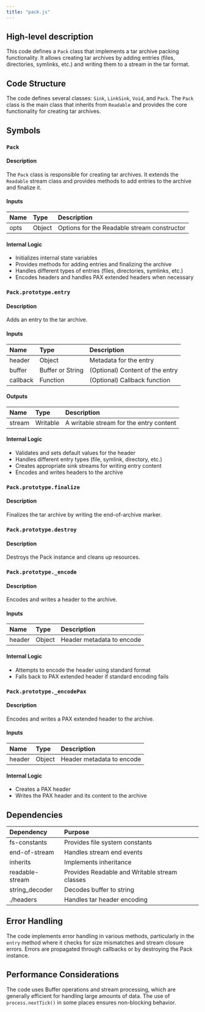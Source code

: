 ```yaml
---
title: "pack.js"
---
```


## High-level description
This code defines a `Pack` class that implements a tar archive packing functionality. It allows creating tar archives by adding entries (files, directories, symlinks, etc.) and writing them to a stream in the tar format.

## Code Structure
The code defines several classes: `Sink`, `LinkSink`, `Void`, and `Pack`. The `Pack` class is the main class that inherits from `Readable` and provides the core functionality for creating tar archives.

## Symbols

### `Pack`
#### Description
The `Pack` class is responsible for creating tar archives. It extends the `Readable` stream class and provides methods to add entries to the archive and finalize it.

#### Inputs
| Name | Type | Description |
|:-----|:-----|:------------|
| opts | Object | Options for the Readable stream constructor |

#### Internal Logic
- Initializes internal state variables
- Provides methods for adding entries and finalizing the archive
- Handles different types of entries (files, directories, symlinks, etc.)
- Encodes headers and handles PAX extended headers when necessary

### `Pack.prototype.entry`
#### Description
Adds an entry to the tar archive.

#### Inputs
| Name | Type | Description |
|:-----|:-----|:------------|
| header | Object | Metadata for the entry |
| buffer | Buffer or String | (Optional) Content of the entry |
| callback | Function | (Optional) Callback function |

#### Outputs
| Name | Type | Description |
|:-----|:-----|:------------|
| stream | Writable | A writable stream for the entry content |

#### Internal Logic
- Validates and sets default values for the header
- Handles different entry types (file, symlink, directory, etc.)
- Creates appropriate sink streams for writing entry content
- Encodes and writes headers to the archive

### `Pack.prototype.finalize`
#### Description
Finalizes the tar archive by writing the end-of-archive marker.

### `Pack.prototype.destroy`
#### Description
Destroys the Pack instance and cleans up resources.

### `Pack.prototype._encode`
#### Description
Encodes and writes a header to the archive.

#### Inputs
| Name | Type | Description |
|:-----|:-----|:------------|
| header | Object | Header metadata to encode |

#### Internal Logic
- Attempts to encode the header using standard format
- Falls back to PAX extended header if standard encoding fails

### `Pack.prototype._encodePax`
#### Description
Encodes and writes a PAX extended header to the archive.

#### Inputs
| Name | Type | Description |
|:-----|:-----|:------------|
| header | Object | Header metadata to encode |

#### Internal Logic
- Creates a PAX header
- Writes the PAX header and its content to the archive

## Dependencies
| Dependency | Purpose |
|:-----------|:--------|
| fs-constants | Provides file system constants |
| end-of-stream | Handles stream end events |
| inherits | Implements inheritance |
| readable-stream | Provides Readable and Writable stream classes |
| string_decoder | Decodes buffer to string |
| ./headers | Handles tar header encoding |

## Error Handling
The code implements error handling in various methods, particularly in the `entry` method where it checks for size mismatches and stream closure errors. Errors are propagated through callbacks or by destroying the Pack instance.

## Performance Considerations
The code uses Buffer operations and stream processing, which are generally efficient for handling large amounts of data. The use of `process.nextTick()` in some places ensures non-blocking behavior.